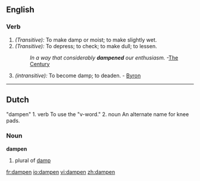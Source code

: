 ==English==

===Verb===
{{en-verb}}

# ''(Transitive):'' To make damp or moist; to make slightly wet.
# ''(Transitive):'' To depress; to check; to make dull; to lessen.
#:''In a way that considerably '''dampened''' our enthusiasm.''  -[[The Century]]
# ''(intransitive):'' To become damp; to deaden. - [[Byron]]

{{Webster}}

----

==Dutch==
"dampen" 
1. verb  To use the "v-word."
2. noun  An alternate name for knee pads.

===Noun===
'''dampen''' {{m}}
#plural of [[damp]]

[[fr:dampen]]
[[io:dampen]]
[[vi:dampen]]
[[zh:dampen]]